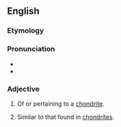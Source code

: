 ==English==

===Etymology===
{{suffix|chondrite|ic|lang=en}}

===Pronunciation===
* {{IPA|kɑnˈdɹɪtɪk|lang=en}}
* {{rhymes|ɪtɪk|lang=en}}

===Adjective===
{{en-adj}}

# {{context|geology|lang=en}} Of or pertaining to a [[chondrite]].
# {{context|planetology|of an elemental ratio|lang=en}} Similar to that found in [[chondrite]]s.
